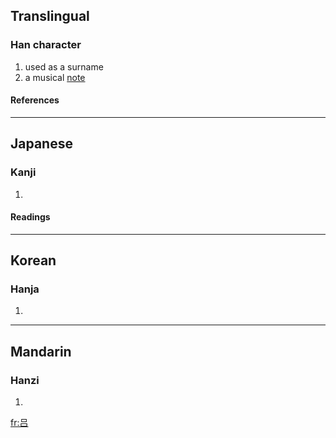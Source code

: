 {{see|呂}}

==Translingual==
===Han character===
{{Han char|rad=口|as=03|sn=6|four=|canj=口口 (RR)}}
# used as a surname
# a musical [[note]]
====References====
{{Han ref|kx=0177.021|hdz=10577.120|uh=5415|ud=21525}}
----
==Japanese==
===Kanji===
{{ja-kanji|grade=|rs=口03}}
# {{defn|Japanese}} 
====Readings====
{{ja-readings|on=[[りょ]] (ryo), [[ろ]] (ro)|kun=[[せぼね]] (sebone)}}
----
==Korean==
===Hanja===
{{ko-hanja|hangeul=려|rv=ryeo|mr=ryŏ}}
# {{defn|Korean}}
----
==Mandarin==
===Hanzi===
{{cmn-hanzi|tra=呂|pin=[[lǚ]] (lü3)|wg=lü<sup>3</sup>}}
# {{defn|Mandarin}}

[[fr:吕]]